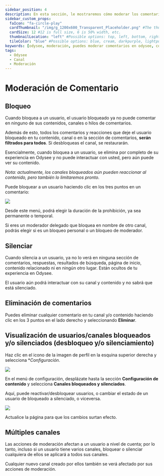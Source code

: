 ```yaml
---
sidebar_position: 4
description: En esta sección, le mostraremos cómo moderar los comentarios en su contenido y cómo bloquear a otros usuarios..
sidebar_custom_props:
  faIcon: "fa-circle-play"
  cardThumbnail: "/img/g_1200x600_Transparent_Placeholder.png" #The thumbnail on the category card.
  cardSize: 12 #12 is full size, 6 is 50% width, etc.
  thumbnailLocation: "left" #Possible options: top, left, bottom, right, none
  tileColor: "blue" #Possible options: blue, cream, darkpurple, lightpurple, mauve, orange, pink, none
keywords: [odysee, moderación, puedes moderar comentarios en odysee, cómo borro comentarios en odysee, cómo bloqueo usuarios en odysee, cómo puedo bloquear en odysee, puedes bloquear en odysee]
tags:
  - Odysee
  - Canal
  - Moderación
---
```


# Moderación de Comentario

## Bloqueo

Cuando bloquea a un usuario, el usuario bloqueado ya no puede comentar en ninguno de sus contenidos, canales o hilos de comentarios.

Además de esto, todos los comentarios y reacciones que deje el usuario bloqueado en tu contenido, canal o en la sección de comentarios, **serán filtrados para todos**. Si desbloqueas el canal, se restaurarán.

Esencialmente, cuando bloquea a un usuario, se elimina por completo de su experiencia en Odysee y no puede interactuar con usted, pero aún puede ver su contenido.

*Nota: actualmente, los canales bloqueados aún pueden reaccionar al contenido, pero también lo limitaremos pronto.*

Puede bloquear a un usuario haciendo clic en los tres puntos en un comentario:

![](/img/en/category-moderation7.png)

Desde este menú, podrá elegir la duración de la prohibición, ya sea permanente o temporal.

Si eres un moderador delegado que bloquea en nombre de otro canal, podrás elegir si es un bloqueo personal o un bloqueo de moderador.

## Silenciar

Cuando silencia a un usuario, ya no lo verá en ninguna sección de comentarios, respuestas, resultados de búsqueda, página de inicio, contenido relacionado ni en ningún otro lugar. Están ocultos de tu experiencia en Odysee.

El usuario aún podrá interactuar con su canal y contenido y no sabrá que está silenciado.

## Eliminación de comentarios

Puedes eliminar cualquier comentario en tu canal y/o contenido haciendo clic en los 3 puntos en el lado derecho y seleccionando **Eliminar**.

## Visualización de usuarios/canales bloqueados y/o silenciados (desbloqueo y/o silenciamiento)

Haz clic en el icono de la imagen de perfil en la esquina superior derecha y selecciona **Configuración*.

![](/img/en/category-moderation10.png)

En el menú de configuración, desplázate hasta la sección **Configuración de contenido** y selecciona **Canales bloqueados y silenciados**.

Aquí, puede reactivar/desbloquear usuarios, o cambiar el estado de un usuario de bloqueado a silenciado, o viceversa.

![](/img/en/category-moderation8.png)

Actualice la página para que los cambios surtan efecto.

## Múltiples canales

Las acciones de moderación afectan a un usuario a nivel de cuenta; por lo tanto, incluso si un usuario tiene varios canales, bloquear o silenciar cualquiera de ellos se aplicará a todos sus canales.

Cualquier nuevo canal creado por ellos también se verá afectado por sus acciones de moderación.